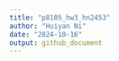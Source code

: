 ```yaml
---
title: "p8105_hw3_hn2453"
author: "Huiyan Ni"
date: "2024-10-16"
output: github_document
---
```


```r

```



